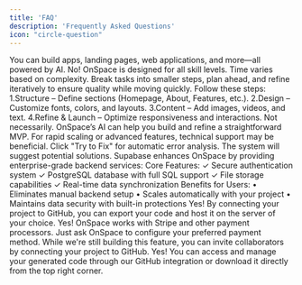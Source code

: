 ```yaml
---
title: 'FAQ'
description: 'Frequently Asked Questions'
icon: "circle-question"
---
```


<AccordionGroup>
  <Accordion title="What can I build with OnSpace?">
You can build apps, landing pages, web applications, and more—all powered by AI.
  </Accordion>
  <Accordion title="Do I need coding experience to build an app?">
No! OnSpace is designed for all skill levels. 
  </Accordion>
  <Accordion title="How long does it take to build a full-stack app?">
Time varies based on complexity. Break tasks into smaller steps, plan ahead, and refine iteratively to ensure quality while moving quickly.
  </Accordion>
  <Accordion title="How do I build my website with OnSpace?">
Follow these steps:
1.Structure – Define sections (Homepage, About, Features, etc.).
2.Design – Customize fonts, colors, and layouts.
3.Content – Add images, videos, and text.
4.Refine & Launch – Optimize responsiveness and interactions.
  </Accordion> 
  <Accordion title="Do I need a CTO for my MVP?">
Not necessarily. OnSpace’s AI can help you build and refine a straightforward MVP. For rapid scaling or advanced features, technical support may be beneficial.  
  </Accordion>
  <Accordion title="What should I do if I encounter an issue with OnSpace?">
Click "Try to Fix" for automatic error analysis. The system will suggest potential solutions.  
  </Accordion> 
  <Accordion title="What is Supabase and how does it help OnSpace users?">
Supabase enhances OnSpace by providing enterprise-grade backend services:
Core Features:
✓ Secure authentication system
✓ PostgreSQL database with full SQL support
✓ File storage capabilities
✓ Real-time data synchronization
Benefits for Users:
• Eliminates manual backend setup
• Scales automatically with your project
• Maintains data security with built-in protections  
  </Accordion>
  <Accordion title="Can I export my project and host it somewhere else?">
Yes! By connecting your project to GitHub, you can export your code and host it on the server of your choice.
  </Accordion> 
  <Accordion title="Can I add payment systems?">
Yes! OnSpace works with Stripe and other payment processors. Just ask OnSpace to configure your preferred payment method.
  </Accordion>
  <Accordion title="Can I invite others to work on my project with me?">
While we're still building this feature, you can invite collaborators by connecting your project to GitHub. 
  </Accordion>
  <Accordion title="Can I download the code OnSpace generates?">
Yes! You can access and manage your generated code through our GitHub integration or download it directly from the top right corner.
  </Accordion>  

  
</AccordionGroup>